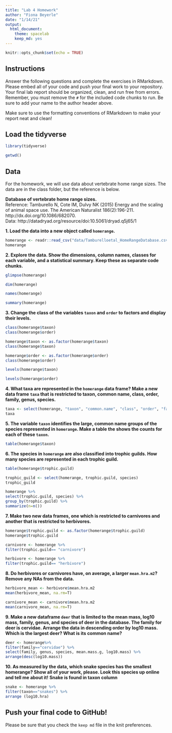 ```yaml
---
title: "Lab 4 Homework"
author: "Fiona Beyerle"
date: "1/14/21"
output:
  html_document: 
    theme: spacelab
    keep_md: yes
---
```


```r
knitr::opts_chunk$set(echo = TRUE)
```

## Instructions
Answer the following questions and complete the exercises in RMarkdown. Please embed all of your code and push your final work to your repository. Your final lab report should be organized, clean, and run free from errors. Remember, you must remove the `#` for the included code chunks to run. Be sure to add your name to the author header above.  

Make sure to use the formatting conventions of RMarkdown to make your report neat and clean!  

## Load the tidyverse
```r
library(tidyverse)
```

```r
getwd()
```

## Data
For the homework, we will use data about vertebrate home range sizes. The data are in the class folder, but the reference is below.  

**Database of vertebrate home range sizes.**  
Reference: Tamburello N, Cote IM, Dulvy NK (2015) Energy and the scaling of animal space use. The American Naturalist 186(2):196-211. http://dx.doi.org/10.1086/682070.  
Data: http://datadryad.org/resource/doi:10.5061/dryad.q5j65/1  

**1. Load the data into a new object called `homerange`.**
```r
homerange <- readr::read_csv("data/Tamburelloetal_HomeRangeDatabase.csv")
homerange
```

**2. Explore the data. Show the dimensions, column names, classes for each variable, and a statistical summary. Keep these as separate code chunks.**  
```r
glimpse(homerange)
```

```r
dim(homerange)
```

```r
names(homerange)
```

```r
summary(homerange)
```

**3. Change the class of the variables `taxon` and `order` to factors and display their levels.**  
```r
class(homerange$taxon)
class(homerange$order)
```

```r
homerange$taxon <- as.factor(homerange$taxon)
class(homerange$taxon)

homerange$order <- as.factor(homerange$order)
class(homerange$order)
```

```r
levels(homerange$taxon)
```

```r
levels(homerange$order)
```

**4. What taxa are represented in the `homerange` data frame? Make a new data frame `taxa` that is restricted to taxon, common name, class, order, family, genus, species.**  
```r
taxa <- select(homerange, "taxon", "common.name", "class", "order", "family", "genus", "species")
taxa
```

**5. The variable `taxon` identifies the large, common name groups of the species represented in `homerange`. Make a table the shows the counts for each of these `taxon`.**  
```r
table(homerange$taxon)
```

**6. The species in `homerange` are also classified into trophic guilds. How many species are represented in each trophic guild.**  

```r
table(homerange$trophic.guild)
```

```r
trophic_guild <- select(homerange, trophic.guild, species)
trophic_guild
```
```r
homerange %>% 
select(trophic.guild, species) %>%
group_by(trophic.guild) %>%
summarize(n=n())
```

**7. Make two new data frames, one which is restricted to carnivores and another that is restricted to herbivores.**  
```r
homerange$trophic.guild <- as.factor(homerange$trophic.guild)
homerange$trophic.guild
```

```r
carnivore <- homerange %>%
filter(trophic.guild== "carnivore")
```

```r
herbivore <- homerange %>% 
filter(trophic.guild== "herbivore")
```

**8. Do herbivores or carnivores have, on average, a larger `mean.hra.m2`? Remove any NAs from the data.**  
```r
herbivore_mean <- herbivore$mean.hra.m2
mean(herbivore_mean, na.rm=T)
```

```r
carnivore_mean <- carnivore$mean.hra.m2
mean(carnivore_mean, na.rm=T)
```

**9. Make a new dataframe `deer` that is limited to the mean mass, log10 mass, family, genus, and species of deer in the database. The family for deer is cervidae. Arrange the data in descending order by log10 mass. Which is the largest deer? What is its common name?**  
```r
deer <- homerange%>%
filter(family=="cervidae") %>%
select(family, genus, species, mean.mass.g, log10.mass) %>%
arrange(desc(log10.mass))
```

**10. As measured by the data, which snake species has the smallest homerange? Show all of your work, please. Look this species up online and tell me about it!** **Snake is found in taxon column**    
```r
snake <- homerange %>%
filter(taxon=="snakes") %>%
arrange (log10.hra)
```

## Push your final code to GitHub!
Please be sure that you check the `keep md` file in the knit preferences.   